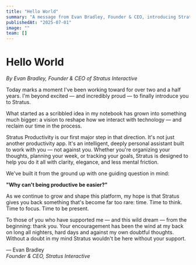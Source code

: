 ```yaml
---
title: "Hello World"
summary: "A message from Evan Bradley, Founder & CEO, introducing Stratus Interactive and our vision for the future of productivity."
publishedAt: "2025-07-01"
image: ""
team: []
---
```


# Hello World

*By Evan Bradley, Founder & CEO of Stratus Interactive*

Today marks a moment I've been working toward for over two and a half years. I'm beyond excited — and incredibly proud — to finally introduce you to Stratus.

What started as a scribbled idea in my notebook has grown into something much bigger: a vision to reshape how we interact with technology — and reclaim our time in the process.

Stratus Productivity is our first major step in that direction. It's not just another productivity app. It's an intelligent, deeply personal assistant built to work with you — not against you. Whether you're organizing your thoughts, planning your week, or tracking your goals, Stratus is designed to help you do it all with clarity, elegance, and less mental friction.

We've built it from the ground up with one guiding question in mind:

**"Why can't being productive be easier?"**

As we continue to grow and shape this platform, my hope is that Stratus gives you back something that's become far too rare: time. Time to think. Time to focus. Time to be present.

To those of you who have supported me — and this wild dream — from the beginning: thank you. Your encouragement has been the wind at my back on long all nighters, hard days and against my own doubtful thoughts. Without a doubt in my mind Stratus wouldn't be here without your support.

— Evan Bradley  
*Founder & CEO, Stratus Interactive* 